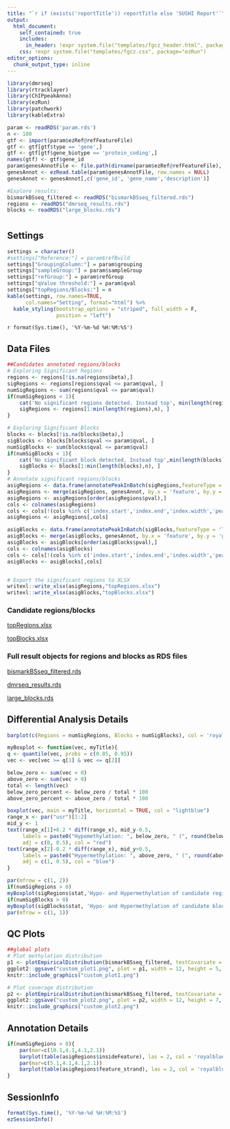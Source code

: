 ```yaml
---
title: "`r if (exists('reportTitle')) reportTitle else 'SUSHI Report'`"
output: 
  html_document:
    self_contained: true
    includes:
      in_header: !expr system.file("templates/fgcz_header.html", package="ezRun")
    css: !expr system.file("templates/fgcz.css", package="ezRun")
editor_options: 
  chunk_output_type: inline
---
```


```r
library(dmrseq)
library(rtracklayer)
library(ChIPpeakAnno)
library(ezRun)
library(patchwork)
library(kableExtra)
```

```r
param <- readRDS('param.rds')
n <- 100
gtf <- import(param$ezRef@refFeatureFile)
gtf <- gtf[gtf$type == 'gene',]
gtf <- gtf[gtf$gene_biotype == 'protein_coding',]
names(gtf) <- gtf$gene_id
param$genesAnnotFile <- file.path(dirname(param$ezRef@refFeatureFile),'genes_annotation_byGene.txt')
genesAnnot <- ezRead.table(param$genesAnnotFile, row.names = NULL)
genesAnnot <- genesAnnot[,c('gene_id', 'gene_name','description')]

#Explore results:
bismarkBSseq_filtered <- readRDS("bismarkBSseq_filtered.rds")
regions <- readRDS("dmrseq_results.rds")
blocks <- readRDS("large_blocks.rds")
```

# {.tabset}

## Settings
```r
settings = character()
#settings["Reference:"] = param$refBuild
settings["GroupingColumn:"] = param$grouping
settings["sampleGroup:"] = param$sampleGroup
settings["refGroup:"] = param$refGroup
settings["qValue threshold:"] = param$qval
settings["topRegions/Blocks:"] = n
kable(settings, row.names=TRUE, 
      col.names="Setting", format="html") %>%
  kable_styling(bootstrap_options = "striped", full_width = F,
                position = "left")
```

`r format(Sys.time(), '%Y-%m-%d %H:%M:%S')`


## Data Files

```r
##Candidates annotated regions/blocks
# Exploring Significant Regions
regions <- regions[!is.na(regions$beta),]
sigRegions <- regions[regions$qval <= param$qval, ]
numSigRegions <- sum(regions$qval <= param$qval)
if(numSigRegions < 1){
    cat('No significant regions detected. Instead top', min(length(regions),n),' regions reported \n')
    sigRegions <- regions[1:min(length(regions),n), ]
}

# Exploring Significant Blocks
blocks <- blocks[!is.na(blocks$beta),]
sigBlocks <- blocks[blocks$qval <= param$qval, ]
numSigBlocks <- sum(blocks$qval <= param$qval)
if(numSigBlocks < 1){
    cat('No significant block detected. Instead top',min(length(blocks),n), 'blocks reported \n')
    sigBlocks <- blocks[1:min(length(blocks),n), ]
}
# Annotate significant regions/blocks
asigRegions <- data.frame(annotatePeakInBatch(sigRegions,featureType = 'TSS', AnnotationData = gtf))
asigRegions <- merge(asigRegions, genesAnnot, by.x = 'feature', by.y = 'gene_id', all.x = TRUE)
asigRegions <- asigRegions[order(asigRegions$pval),]
cols <- colnames(asigRegions)
cols <- cols[!(cols %in% c('index.start','index.end','index.width','peak'))]
asigRegions <- asigRegions[,cols]

asigBlocks <- data.frame(annotatePeakInBatch(sigBlocks,featureType = 'TSS', AnnotationData = gtf))
asigBlocks <- merge(asigBlocks, genesAnnot, by.x = 'feature', by.y = 'gene_id', all.x = TRUE)
asigBlocks <- asigBlocks[order(asigBlocks$pval),]
cols <- colnames(asigBlocks)
cols <- cols[!(cols %in% c('index.start','index.end','index.width','peak'))]
asigBlocks <- asigBlocks[,cols]


# Export the significant regions to XLSX
writexl::write_xlsx(asigRegions,"topRegions.xlsx")
writexl::write_xlsx(asigBlocks,"topBlocks.xlsx")
```
### Candidate regions/blocks

[topRegions.xlsx](topRegions.xlsx)

[topBlocks.xlsx](topBlocks.xlsx)

### Full result objects for regions and blocks as RDS files

[bismarkBSseq_filtered.rds](bismarkBSseq_filtered.rds)

[dmrseq_results.rds](dmrseq_results.rds)

[large_blocks.rds](large_blocks.rds)


## Differential Analysis Details
```r
barplot(c(Regions = numSigRegions, Blocks = numSigBlocks), col = 'royalblue', las = 2, main = 'Detected Candidates')
```

```r
myBoxplot <- function(vec, myTitle){
q <- quantile(vec, probs = c(0.05, 0.95))
vec <- vec[vec >= q[1] & vec <= q[2]]

below_zero <- sum(vec < 0)
above_zero <- sum(vec > 0)
total <- length(vec)
below_zero_percent <- below_zero / total * 100
above_zero_percent <- above_zero / total * 100

boxplot(vec, main = myTitle, horizontal = TRUE, col = "lightblue")
range_x <- par("usr")[1:2]
mid_y <- 1
text(range_x[1]+0.2 * diff(range_x), mid_y-0.5, 
     labels = paste0("Hypomethylation: ", below_zero, " (", round(below_zero_percent, 1), "%)"), 
     adj = c(0, 0.5), col = "red")
text(range_x[2]-0.2 * diff(range_x), mid_y+0.5, 
     labels = paste0("Hypermethylation: ", above_zero, " (", round(above_zero_percent, 1), "%)"), 
     adj = c(1, 0.5), col = "blue")
}

par(mfrow = c(1, 2))
if(numSigRegions > 0)
myBoxplot(sigRegions$stat,'Hypo- and Hypermethylation of candidate regions')
if(numSigBlocks > 0)
myBoxplot(sigBlocks$stat, 'Hypo- and Hypermethylation of candidate blocks')
par(mfrow = c(1, 1))
```

## QC Plots
```r
##global plots
# Plot methylation distribution
p1 <- plotEmpiricalDistribution(bismarkBSseq_filtered, testCovariate = "Condition")
ggplot2::ggsave("custom_plot1.png", plot = p1, width = 12, height = 5, units = "in")
knitr::include_graphics("custom_plot1.png")
```

```r
# Plot coverage distribution
p2 <- plotEmpiricalDistribution(bismarkBSseq_filtered, testCovariate = "Condition", type = "Cov", bySample = TRUE)
ggplot2::ggsave("custom_plot2.png", plot = p2, width = 12, height = 7, units = "in")
knitr::include_graphics("custom_plot2.png")
```

## Annotation Details
```r
if(numSigRegions > 0){
    par(mar=c(10.1,4.1,4.1,2.1))
    barplot(table(asigRegions$insideFeature), las = 2, col = 'royalblue', main = 'RegionAnnotation')
    par(mar=c(5.1,4.1,4.1,2.1))
    barplot(table(asigRegions$feature_strand), las = 2, col = 'royalblue', main = 'Strand')
}
```

## SessionInfo
```r
format(Sys.time(), '%Y-%m-%d %H:%M:%S')
ezSessionInfo()
```